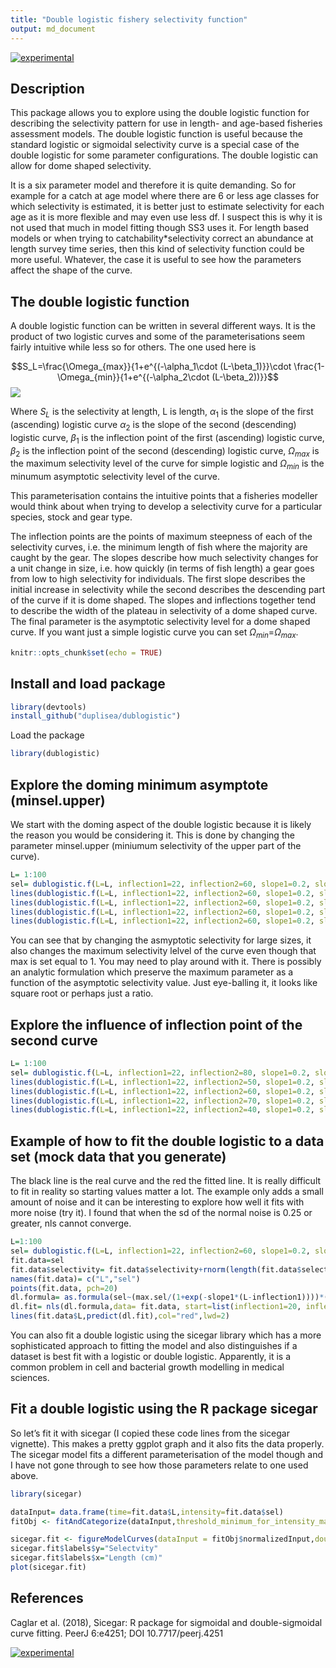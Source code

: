 ```yaml
---
title: "Double logistic fishery selectivity function"
output: md_document
---
```


[![experimental](http://badges.github.io/stability-badges/dist/experimental.svg)](http://github.com/badges/stability-badges)

## Description
This package allows you to explore using the double logistic function for describing the selectivity pattern for use in length- and age-based fisheries assessment models. The double logistic function is useful because the standard logistic or sigmoidal selectivity curve is a special case of the double logistic for some parameter configurations. The double logistic can allow for dome shaped selectivity.

It is a six parameter model and therefore it is quite demanding. So for example for a catch at age model where there are 6 or less age classes for which selectivity is estimated, it is  better just to estimate selectivity for each age as it is more flexible and may even use less df. I suspect this is why it is not used that much in model fitting though SS3 uses it. For length based models or when trying to catchability*selectivity correct an abundance at length survey time series, then this kind of selectivity function could be more useful. Whatever, the case it is useful to see how the parameters affect the shape of the curve.

## The double logistic function

A double logistic function can be written in several different ways. It is the product of two logistic curves and some of the parameterisations seem fairly intuitive while less so for others. The one used here is
 

$$S_L=\frac{\Omega_{max}}{1+e^{(-\alpha_1\cdot (L-\beta_1)}}\cdot \frac{1-\Omega_{min}}{1+e^{(-\alpha_2\cdot (L-\beta_2))}}$$
![](/home/daniel/github/dublogistic/dublogistic.gif)
 
Where $S_L$ is the selectivity at length, L is length, $\alpha_1$ is the slope of the first (ascending) logistic curve $\alpha_2$ is the slope of the second (descending) logistic curve, $\beta_1$ is the inflection point of the first (ascending) logistic curve, $\beta_2$ is the inflection point of the second (descending) logistic curve, $\Omega_{max}$ is the maximum selectivity level of the curve for simple logistic and $\Omega_{min}$ is the minumum asymptotic selectivity level of the curve.

This parameterisation contains the intuitive points that a fisheries modeller would think about when trying to develop a selectivity curve for a particular species, stock and gear type.

The inflection points are the points of maximum steepness of each of the selectivity curves, i.e. the minimum length of fish where the majority are caught by the gear. The slopes describe how much selectivity changes for a unit change in size, i.e. how quickly (in terms of fish length) a gear goes from low to high selectivity for individuals. The first slope describes the initial increase in selectivity while the second describes the descending part of the curve if it is dome shaped. The slopes and inflections together tend to describe the width of the plateau in selectivity of a dome shaped curve. The final parameter is the asymptotic selectivity level for a dome shaped curve. If you want just a simple logistic curve you can set $\Omega_{min}$=$\Omega_{max}$.


```r
knitr::opts_chunk$set(echo = TRUE)
```

## Install and load package

```r
library(devtools)
install_github("duplisea/dublogistic")
```

Load the package
```r
library(dublogistic)
```


## Explore the doming minimum asymptote (minsel.upper)

We start with the doming aspect of the double logistic because it is likely the reason you would be considering it. This is done by changing the parameter minsel.upper (miniumum selectivity of the upper part of the curve).


```r
L= 1:100
sel= dublogistic.f(L=L, inflection1=22, inflection2=60, slope1=0.2, slope2=0.1, max.sel=1, minsel.upper=1, plot=T)
lines(dublogistic.f(L=L, inflection1=22, inflection2=60, slope1=0.2, slope2=0.1, max.sel=1, minsel.upper=0.75, plot=F))
lines(dublogistic.f(L=L, inflection1=22, inflection2=60, slope1=0.2, slope2=0.1, max.sel=1, minsel.upper=0.5, plot=F))
lines(dublogistic.f(L=L, inflection1=22, inflection2=60, slope1=0.2, slope2=0.1, max.sel=1, minsel.upper=0.25, plot=F))
lines(dublogistic.f(L=L, inflection1=22, inflection2=60, slope1=0.2, slope2=0.1, max.sel=1, minsel.upper=0, plot=F))
```

You can see that by changing the asmyptotic selectivity for large sizes, it also changes the maximum selectivity lelvel of the curve even though that max is set equal to 1. You may need to play around with it. There is possibly an analytic formulation which preserve the maximum parameter as a function of the asymptotic selectivity value. Just eye-balling it, it looks like square root or perhaps just a ratio.

## Explore the influence of inflection point of the second curve

```r
L= 1:100
sel= dublogistic.f(L=L, inflection1=22, inflection2=80, slope1=0.2, slope2=0.1, max.sel=1, minsel.upper=0.5, plot=T)
lines(dublogistic.f(L=L, inflection1=22, inflection2=50, slope1=0.2, slope2=0.1, max.sel=1, minsel.upper=0.5, plot=F))
lines(dublogistic.f(L=L, inflection1=22, inflection2=60, slope1=0.2, slope2=0.1, max.sel=1, minsel.upper=0.5, plot=F))
lines(dublogistic.f(L=L, inflection1=22, inflection2=70, slope1=0.2, slope2=0.1, max.sel=1, minsel.upper=0.5, plot=F))
lines(dublogistic.f(L=L, inflection1=22, inflection2=40, slope1=0.2, slope2=0.1, max.sel=1, minsel.upper=0.5, plot=F))
```

## Example of how to fit the double logistic to a data set (mock data that you generate)

The black line is the real curve and the red the fitted line. It is really difficult to fit in reality so starting values matter a lot. The example only adds a small amount of noise and it can be interesting to explore how well it fits with more noise (try it). I found that when the sd of the normal noise is 0.25 or greater, nls cannot converge.

```r
L=1:100
sel= dublogistic.f(L=L, inflection1=22, inflection2=60, slope1=0.2, slope2=0.1, max.sel=1, minsel.upper=0.5, plot=T)
fit.data=sel
fit.data$selectivity= fit.data$selectivity+rnorm(length(fit.data$selectivity),0,.05)
names(fit.data)= c("L","sel")
points(fit.data, pch=20)
dl.formula= as.formula(sel~(max.sel/(1+exp(-slope1*(L-inflection1))))*(1-minsel.upper/(1+exp(-slope2*(L-inflection2)))))
dl.fit= nls(dl.formula,data= fit.data, start=list(inflection1=20, inflection2=70, slope1=.3, slope2=.05, max.sel=1, minsel.upper=.5))
lines(fit.data$L,predict(dl.fit),col="red",lwd=2)
```


You can also fit a double logistic using the sicegar library which has a more sophisticated approach to fitting the model and also distinguishes if a dataset is best fit with a logistic or double logistic. Apparently, it is a common problem in cell and bacterial growth modelling in medical sciences.

## Fit a double logistic using the R package sicegar

So let's fit it with sicegar (I copied these code lines from the sicegar vignette). This makes a pretty ggplot graph and it also fits the data properly. The sicegar model fits a different parameterisation of the model though and I have not gone through to see how those parameters relate to one used above.

```r
library(sicegar)

dataInput= data.frame(time=fit.data$L,intensity=fit.data$sel)
fitObj <- fitAndCategorize(dataInput,threshold_minimum_for_intensity_maximum = 0.3,threshold_intensity_range = 0.1, threshold_t0_max_int = 0.05)

sicegar.fit <- figureModelCurves(dataInput = fitObj$normalizedInput,doubleSigmoidalFitVector= fitObj$doubleSigmoidalModel, showParameterRelatedLines = TRUE)
sicegar.fit$labels$y="Selectvity"
sicegar.fit$labels$x="Length (cm)"
plot(sicegar.fit)
```

## References

Caglar et al. (2018), Sicegar: R package for sigmoidal and double-sigmoidal curve fitting. PeerJ 6:e4251;
DOI 10.7717/peerj.4251


[![experimental](http://badges.github.io/stability-badges/dist/experimental.svg)](http://github.com/badges/stability-badges)
